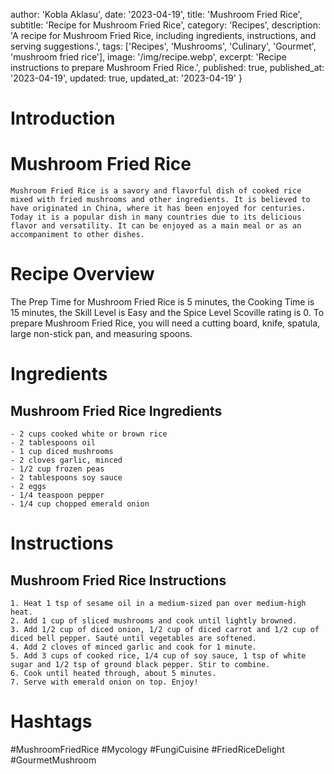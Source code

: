 
  author: 'Kobla Aklasu',
  date: '2023-04-19',
  title: 'Mushroom Fried Rice',
  subtitle: 'Recipe for Mushroom Fried Rice',
  category: 'Recipes',
  description: 'A recipe for Mushroom Fried Rice, including ingredients, instructions, and serving suggestions.',
  tags: ['Recipes', 'Mushrooms', 'Culinary', 'Gourmet', 'mushroom fried rice'],
  image: '/img/recipe.webp',
  excerpt: 'Recipe instructions to prepare Mushroom Fried Rice.',
  published: true,
  published_at: '2023-04-19',
  updated: true,
  updated_at: '2023-04-19'
}


  # Introduction

# Mushroom Fried Rice
    
    Mushroom Fried Rice is a savory and flavorful dish of cooked rice mixed with fried mushrooms and other ingredients. It is believed to have originated in China, where it has been enjoyed for centuries. Today it is a popular dish in many countries due to its delicious flavor and versatility. It can be enjoyed as a main meal or as an accompaniment to other dishes.

# Recipe Overview

The Prep Time for Mushroom Fried Rice is 5 minutes, the Cooking Time is 15 minutes, the Skill Level is Easy and the Spice Level Scoville rating is 0. To prepare Mushroom Fried Rice, you will need a cutting board, knife, spatula, large non-stick pan, and measuring spoons.

# Ingredients

## Mushroom Fried Rice Ingredients
    - 2 cups cooked white or brown rice
    - 2 tablespoons oil
    - 1 cup diced mushrooms
    - 2 cloves garlic, minced
    - 1/2 cup frozen peas
    - 2 tablespoons soy sauce
    - 2 eggs
    - 1/4 teaspoon pepper
    - 1/4 cup chopped emerald onion

# Instructions

## Mushroom Fried Rice Instructions
    1. Heat 1 tsp of sesame oil in a medium-sized pan over medium-high heat. 
    2. Add 1 cup of sliced mushrooms and cook until lightly browned. 
    3. Add 1/2 cup of diced onion, 1/2 cup of diced carrot and 1/2 cup of diced bell pepper. Sauté until vegetables are softened.
    4. Add 2 cloves of minced garlic and cook for 1 minute.
    5. Add 3 cups of cooked rice, 1/4 cup of soy sauce, 1 tsp of white sugar and 1/2 tsp of ground black pepper. Stir to combine.
    6. Cook until heated through, about 5 minutes. 
    7. Serve with emerald onion on top. Enjoy!

# Hashtags

#MushroomFriedRice #Mycology #FungiCuisine #FriedRiceDelight #GourmetMushroom



